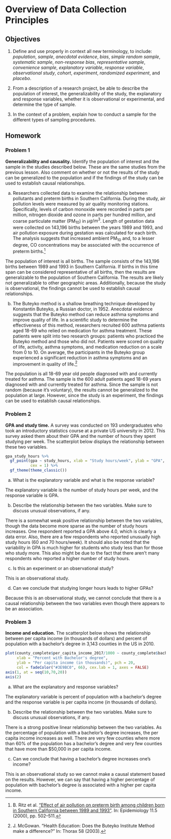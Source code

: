 # Overview of Data Collection Principles {#ODCP}

## Objectives

1) Define and use properly in context all new terminology, to include: *population*, *sample*, *anecdotal evidence*, *bias*, *simple random sample*, *systematic sample*, *non-response bias*, *representative sample*, *convenience sample*, *explanatory variable*, *response variable*, *observational study*, *cohort*, *experiment*, *randomized experiment*, and *placebo*.  

2) From a description of a research project, be able to describe the population of interest, the generalizability of the study, the explanatory and response variables, whether it is observational or experimental, and determine the type of sample.  

3) In the context of a problem, explain how to conduct a sample for the different types of sampling procedures. 


## Homework  

### Problem 1  

**Generalizability and causality.** Identify the population of interest and the sample in the studies described below. These are the same studies from the previous lesson. Also comment on whether or not the results of the study can be generalized to the population and if the findings of the study can be used to establish causal relationships.

a. Researchers collected data to examine the relationship between pollutants and preterm births in Southern California. During the study, air pollution levels were measured by air quality monitoring stations. Specifically, levels of carbon monoxide were recorded in parts per million, nitrogen dioxide and ozone in parts per hundred million, and coarse particulate matter (PM$_{10}$) in $\mu g/m^3$. Length of gestation data were collected on 143,196 births between the years 1989 and 1993, and air pollution exposure during gestation was calculated for each birth. The analysis suggests that increased ambient PM$_{10}$ and, to a lesser degree, CO concentrations may be associated with the occurrence of preterm births.^[B. Ritz et al. [“Effect of air pollution on preterm birth among children born in Southern California
between 1989 and 1993”](http://journals.lww.com/epidem/Abstract/2000/09000/Effect_of_Air_Pollution_on_Preterm_Birth_Among.4.aspx).  In:  Epidemiology 11.5 (2000), pp. 502–511.]

The population of interest is all births. The sample consists of the 143,196 births between 1989 and 1993 in Southern California. If births in this time span can be considered representative of all births, then the results are generalizable to the population of Southern California. The results are likely not generalizable to other geographic areas. Additionally, because the study is observational, the findings cannot be used to establish causal relationships.


b. The Buteyko method is a shallow breathing technique developed by Konstantin Buteyko, a Russian doctor, in 1952. Anecdotal evidence suggests that the Buteyko method can reduce asthma symptoms and improve quality of life. In a scientific study to determine the effectiveness of this method, researchers recruited 600 asthma patients aged 18-69 who relied on medication for asthma treatment. These patients were split into two research groups: patients who practiced the Buteyko method and those who did not. Patients were scored on quality of life, activity, asthma symptoms, and medication reduction on a scale from 0 to 10. On average, the participants in the Buteyko group experienced a significant reduction in asthma symptoms and an improvement in quality of life.^[J. McGowan. "Health Education: Does the Buteyko Institute Method make a difference?" In: Thorax 58 (2003).]

The population is all 18-69 year old people diagnosed with and currently treated for asthma. The sample is the 600 adult patients aged 18-69 years diagnosed with and currently treated for asthma. Since the sample is not random (because it's voluntary), the results cannot be generalized to the population at large. However, since the study is an experiment, the findings can be used to establish causal relationships.



### Problem 2  

**GPA and study time.** A survey was conducted on 193 undergraduates who took an introductory statistics course at a private US university in 2012. This survey asked them about their GPA and the number of hours they spent studying per week. The scatterplot below displays the relationship between these two variables.

```{r echo=FALSE}
gpa_study_hours %>%
  gf_point(gpa ~ study_hours, xlab = "Study hours/week", ylab = "GPA", 
           cex = 1) %>%
  gf_theme(theme_classic())
```


a. What is the explanatory variable and what is the response variable?  

The explanatory variable is the number of study hours per week, and the response variable is GPA.

b. Describe the relationship between the two variables. Make sure to discuss unusual observations, if any.  

There is a somewhat weak positive relationship between the two variables, though the data become more sparse as the number of study hours increases. One respondent reported a GPA above 4.0, which is clearly a data error. Also, there are a few respondents who reported unusually high study hours (60 and 70 hours/week). It should also be noted that the variability in GPA is much higher for students who study less than for those who study more. This also might be due to the fact that there aren't many respondents who reported a higher number of study hours.

c. Is this an experiment or an observational study?  

This is an observational study.

d. Can we conclude that studying longer hours leads to higher GPAs?

Because this is an observational study, we cannot conclude that there is a causal relationship between the two variables even though there appears to be an association. 


### Problem 3  

**Income and education.** The scatterplot below shows the relationship between per capita income (in thousands of dollars) and percent of population with a bachelor's degree in 3,143 counties in the US in 2010.

```{r echo=FALSE}
plot(county_complete$per_capita_income_2017/1000 ~ county_complete$bachelors_2017, 
     xlab = "Percent with Bachelor's degree", 
     ylab = "Per capita income (in thousands)", pch = 20, 
     col = fadeColor("#3E9BC0", 66), cex.lab = 1, axes = FALSE)
axis(1, at = seq(10,70,20))
axis(2)
```

a. What are the explanatory and response variables?  

The explanatory variable is percent of population with a bachelor's degree and the response variable is per capita income (in thousands of dollars).

b. Describe the relationship between the two variables. Make sure to discuss unusual observations, if any.  

There is a strong positive linear relationship between the two variables. As the percentage of population with a bachelor's degree increases, the per capita income increases as well. There are very few counties where more than 60% of the population has a bachelor's degree and very few counties that have more than $50,000 in per capita income.

c. Can we conclude that having a bachelor's degree increases one's income?  

This is an observational study so we cannot make a causal statement based on the results. However, we can say that having a higher percentage of population with bachelor's degree is associated with a higher per capita income.


